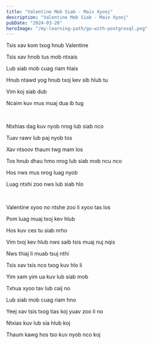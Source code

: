 ```yaml
---
title: "Valentine Mob Siab - Maiv Xyooj"
description: "Valentine Mob Siab - Maiv Xyooj"
pubDate: "2024-03-20"
heroImage: "/my-learning-path/go-with-postgresql.png"
---
```


Tsis xav kom txog hnub Valentine

Tsis xav hnob tus mob ntxais

Lub siab mob cuag riam hlais

Hnub ntawd yog hnub txoj kev sib hlub tu

Vim koj siab dub

Ncaim kuv mus muaj dua ib tug

<br />

Ntxhias dag kuv nyob nrog lub siab nco

Tuav rawv lub paj nyob tos

Xav ntsoov thaum twg mam los

Tos hnub dhau hmo nrog lub siab mob ncu nco

Hos nws mus nrog luag nyob

Luag ntxhi zoo nws lub siab hlo

<br />

Valentine xyoo no ntshe zoo li xyoo tas los

Pom luag muaj txoj kev hlub

Hos kuv ces tu siab nrho

Vim txoj kev hlub nws saib tsis muaj nuj nqis

Nws thiaj li muab tsuj nthi

Tsis xav tsis nco txog kuv hlo li

Yim xam yim ua kuv lub siab mob

Txhua xyoo tav lub caij no

Lub siab mob cuag riam hno

Yeej xav tsis txog tias koj yuav zoo li no

Ntxias kuv lub sia hlub koj

Thaum kawg hos tso kuv nyob nco koj
